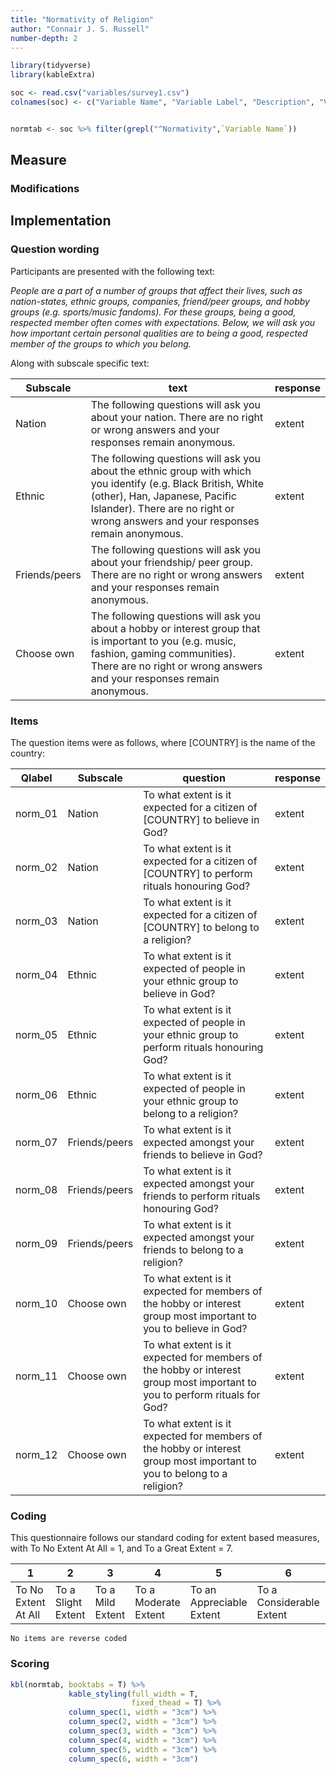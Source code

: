 ```yaml
---
title: "Normativity of Religion"
author: "Connair J. S. Russell"
number-depth: 2
---
```


```r

library(tidyverse)
library(kableExtra)

soc <- read.csv("variables/survey1.csv")
colnames(soc) <- c("Variable Name", "Variable Label", "Description", "Variable Type", "Source (Section)", "Definition")


normtab <- soc %>% filter(grepl("^Normativity",`Variable Name`))

```

## Measure

### Modifications {.unnumbered}

## Implementation

### Question wording {.unnumbered}

Participants are presented with the following text:

*People are a part of a number of groups that affect their lives, such as nation-states, ethnic groups, companies, friend/peer groups, and hobby groups (e.g. sports/music fandoms). For these groups, being a good, respected member often comes with expectations. Below, we will ask you how important certain personal qualities are to being a good, respected member of the groups to which you belong.*

Along with subscale specific text:

| **Subscale**  | text                                                                                                                                                                                                                               | response |
|-------------|-----------------------------------------------|-------------|
| Nation        | The following questions will ask you about your nation. There are no right or wrong answers and your responses remain anonymous.                                                                                                   | extent   |
| Ethnic        | The following questions will ask you about the ethnic group with which you identify (e.g. Black British, White (other), Han, Japanese, Pacific Islander). There are no right or wrong answers and your responses remain anonymous. | extent   |
| Friends/peers | The following questions will ask you about your friendship/ peer group. There are no right or wrong answers and your responses remain anonymous.                                                                                   | extent   |
| Choose own    | The following questions will ask you about a hobby or interest group that is important to you (e.g. music, fashion, gaming communities). There are no right or wrong answers and your responses remain anonymous.                  | extent   |

### Items {.unnumbered}

The question items were as follows, where \[COUNTRY\] is the name of the country:

| Qlabel  | **Subscale**  | question                                                                                                                   | response |
|------------|------------|-------------------------------------|------------|
| norm_01 | Nation        | To what extent is it expected for a citizen of \[COUNTRY\] to believe in God?                                              | extent   |
| norm_02 | Nation        | To what extent is it expected for a citizen of \[COUNTRY\] to perform rituals honouring God?                               | extent   |
| norm_03 | Nation        | To what extent is it expected for a citizen of \[COUNTRY\] to belong to a religion?                                        | extent   |
| norm_04 | Ethnic        | To what extent is it expected of people in your ethnic group to believe in God?                                            | extent   |
| norm_05 | Ethnic        | To what extent is it expected of people in your ethnic group to perform rituals honouring God?                             | extent   |
| norm_06 | Ethnic        | To what extent is it expected of people in your ethnic group to belong to a religion?                                      | extent   |
| norm_07 | Friends/peers | To what extent is it expected amongst your friends to believe in God?                                                      | extent   |
| norm_08 | Friends/peers | To what extent is it expected amongst your friends to perform rituals honouring God?                                       | extent   |
| norm_09 | Friends/peers | To what extent is it expected amongst your friends to belong to a religion?                                                | extent   |
| norm_10 | Choose own    | To what extent is it expected for members of the hobby or interest group most important to you to believe in God?          | extent   |
| norm_11 | Choose own    | To what extent is it expected for members of the hobby or interest group most important to you to perform rituals for God? | extent   |
| norm_12 | Choose own    | To what extent is it expected for members of the hobby or interest group most important to you to belong to a religion?    | extent   |



### Coding {.unnumbered}

This questionnaire follows our standard coding for extent based measures, with To No Extent At All = 1, and To a Great Extent = 7.

| **1**               | **2**              | **3**            | **4**                | **5**                    | **6**                    | **7**             |
|-----------|-----------|-----------|-----------|-----------|-----------|-----------|
| To No Extent At All | To a Slight Extent | To a Mild Extent | To a Moderate Extent | To an Appreciable Extent | To a Considerable Extent | To a Great Extent |

`No items are reverse coded`

### Scoring

```r
kbl(normtab, booktabs = T) %>%
             kable_styling(full_width = T,
                           fixed_thead = T) %>%
             column_spec(1, width = "3cm") %>%
             column_spec(2, width = "3cm") %>%
             column_spec(3, width = "3cm") %>%
             column_spec(4, width = "3cm") %>%
             column_spec(5, width = "3cm") %>%
             column_spec(6, width = "3cm") 
```
